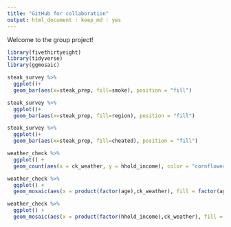 ```yaml
---
title: "GitHub for collaboration"
output: html_document : keep_md : yes
---
```


Welcome to the group project!

```r
library(fivethirtyeight)
library(tidyverse)
library(ggmosaic)
```

```r
steak_survey %>% 
  ggplot()+
  geom_bar(aes(x=steak_prep, fill=smoke), position = "fill")
```

```r
steak_survey %>% 
  ggplot()+
  geom_bar(aes(x=steak_prep, fill=region), position = "fill")
```

```r
steak_survey %>% 
  ggplot()+
  geom_bar(aes(x=steak_prep, fill=cheated), position = "fill")
```



```r
weather_check %>%
  ggplot() +
  geom_count(aes(x = ck_weather, y = hhold_income), color = "cornflowerblue")
```


```r
weather_check %>%
  ggplot() +
  geom_mosaic(aes(x = product(factor(age),ck_weather), fill = factor(age)))
```

```r
weather_check %>%
  ggplot() +
  geom_mosaic(aes(x = product(factor(hhold_income),ck_weather), fill = factor(hhold_income)))
```










